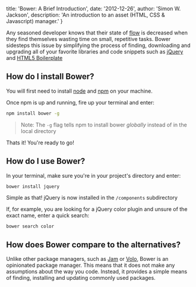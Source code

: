 
  title: 'Bower: A Brief Introduction',
  date: '2012-12-26',
  author: 'Simon W. Jackson',
  description: 'An introduction to an asset (HTML, CSS & Javascript) manager.'
}


Any seasoned developer knows that their state of [flow](http://en.wikipedia.org/wiki/Flow_"psychology") is decreased when they find themselves wasting time on small, repetitive tasks. Bower sidesteps this issue by simplifying the process of finding, downloading and upgrading all of your favorite libraries and code snippets such as [jQuery](http://www.jquery.com/) and [HTML5 Boilerplate](http://html5boilerplate.com/)

How do I install Bower?
-----------------------

You will first need to install [node](http://nodejs.org/) and [npm](https://npmjs.org/) on your machine.

Once npm is up and running, fire up your terminal and enter:

```bash
npm install bower -g
```

> Note: The `-g` flag tells npm to install bower _globally_ instead of in the local directory

Thats it! You're ready to go!

How do I use Bower?
-------------------

In your terminal, make sure you're in your project's directory and enter:

```bash
bower install jquery
```

Simple as that! jQuery is now installed in the `/components` subdirectory

If, for example, you are looking for a jQuery color plugin and unsure of the exact name, enter a quick search:

```
bower search color
```
    
How does Bower compare to the alternatives?
-------------------------------------------

Unlike other package managers, such as [Jam](http://jamjs.org/) or [Volo](http://volojs.org/), Bower is an opinionated package manager. This means that it does not make any assumptions about the way you code. Instead, it provides a simple means of finding, installing and updating commonly used packages.
